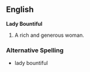 ==English==

'''Lady Bountiful'''
# A rich and generous woman.

===Alternative Spelling===
* lady bountiful